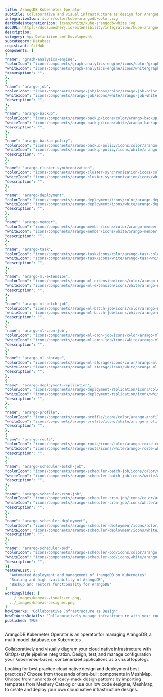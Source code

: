 ```yaml
---
title: ArangoDB Kubernetes Operator
subtitle: Collaborative and visual infrastructure as design for ArangoDB Kubernetes Operator
integrationIcon: icons/color/kube-arangodb-color.svg
darkModeIntegrationIcon: icons/white/kube-arangodb-white.svg
docURL: https://docs.meshery.io/extensibility/integrations/kube-arangodb
description: 
category: App Definition and Development
subcategory: Database
registrant: GitHub
components: [
{
"name": "graph-analytics-engine",
"colorIcon": "icons/components/graph-analytics-engine/icons/color/graph-analytics-engine-color.svg",
"whiteIcon": "icons/components/graph-analytics-engine/icons/white/graph-analytics-engine-white.svg",
"description": "",
},
{
"name": "arango-job",
"colorIcon": "icons/components/arango-job/icons/color/arango-job-color.svg",
"whiteIcon": "icons/components/arango-job/icons/white/arango-job-white.svg",
"description": "",
},
{
"name": "arango-backup",
"colorIcon": "icons/components/arango-backup/icons/color/arango-backup-color.svg",
"whiteIcon": "icons/components/arango-backup/icons/white/arango-backup-white.svg",
"description": "",
},
{
"name": "arango-backup-policy",
"colorIcon": "icons/components/arango-backup-policy/icons/color/arango-backup-policy-color.svg",
"whiteIcon": "icons/components/arango-backup-policy/icons/white/arango-backup-policy-white.svg",
"description": "",
},
{
"name": "arango-cluster-synchronization",
"colorIcon": "icons/components/arango-cluster-synchronization/icons/color/arango-cluster-synchronization-color.svg",
"whiteIcon": "icons/components/arango-cluster-synchronization/icons/white/arango-cluster-synchronization-white.svg",
"description": "",
},
{
"name": "arango-deployment",
"colorIcon": "icons/components/arango-deployment/icons/color/arango-deployment-color.svg",
"whiteIcon": "icons/components/arango-deployment/icons/white/arango-deployment-white.svg",
"description": "",
},
{
"name": "arango-member",
"colorIcon": "icons/components/arango-member/icons/color/arango-member-color.svg",
"whiteIcon": "icons/components/arango-member/icons/white/arango-member-white.svg",
"description": "",
},
{
"name": "arango-task",
"colorIcon": "icons/components/arango-task/icons/color/arango-task-color.svg",
"whiteIcon": "icons/components/arango-task/icons/white/arango-task-white.svg",
"description": "",
},
{
"name": "arango-ml-extension",
"colorIcon": "icons/components/arango-ml-extension/icons/color/arango-ml-extension-color.svg",
"whiteIcon": "icons/components/arango-ml-extension/icons/white/arango-ml-extension-white.svg",
"description": "",
},
{
"name": "arango-ml-batch-job",
"colorIcon": "icons/components/arango-ml-batch-job/icons/color/arango-ml-batch-job-color.svg",
"whiteIcon": "icons/components/arango-ml-batch-job/icons/white/arango-ml-batch-job-white.svg",
"description": "",
},
{
"name": "arango-ml-cron-job",
"colorIcon": "icons/components/arango-ml-cron-job/icons/color/arango-ml-cron-job-color.svg",
"whiteIcon": "icons/components/arango-ml-cron-job/icons/white/arango-ml-cron-job-white.svg",
"description": "",
},
{
"name": "arango-ml-storage",
"colorIcon": "icons/components/arango-ml-storage/icons/color/arango-ml-storage-color.svg",
"whiteIcon": "icons/components/arango-ml-storage/icons/white/arango-ml-storage-white.svg",
"description": "",
},
{
"name": "arango-deployment-replication",
"colorIcon": "icons/components/arango-deployment-replication/icons/color/arango-deployment-replication-color.svg",
"whiteIcon": "icons/components/arango-deployment-replication/icons/white/arango-deployment-replication-white.svg",
"description": "",
},
{
"name": "arango-profile",
"colorIcon": "icons/components/arango-profile/icons/color/arango-profile-color.svg",
"whiteIcon": "icons/components/arango-profile/icons/white/arango-profile-white.svg",
"description": "",
},
{
"name": "arango-route",
"colorIcon": "icons/components/arango-route/icons/color/arango-route-color.svg",
"whiteIcon": "icons/components/arango-route/icons/white/arango-route-white.svg",
"description": "",
},
{
"name": "arango-scheduler-batch-job",
"colorIcon": "icons/components/arango-scheduler-batch-job/icons/color/arango-scheduler-batch-job-color.svg",
"whiteIcon": "icons/components/arango-scheduler-batch-job/icons/white/arango-scheduler-batch-job-white.svg",
"description": "",
},
{
"name": "arango-scheduler-cron-job",
"colorIcon": "icons/components/arango-scheduler-cron-job/icons/color/arango-scheduler-cron-job-color.svg",
"whiteIcon": "icons/components/arango-scheduler-cron-job/icons/white/arango-scheduler-cron-job-white.svg",
"description": "",
},
{
"name": "arango-scheduler-deployment",
"colorIcon": "icons/components/arango-scheduler-deployment/icons/color/arango-scheduler-deployment-color.svg",
"whiteIcon": "icons/components/arango-scheduler-deployment/icons/white/arango-scheduler-deployment-white.svg",
"description": "",
},
{
"name": "arango-scheduler-pod",
"colorIcon": "icons/components/arango-scheduler-pod/icons/color/arango-scheduler-pod-color.svg",
"whiteIcon": "icons/components/arango-scheduler-pod/icons/white/arango-scheduler-pod-white.svg",
"description": "",
}]
featureList: [
  "Automated deployment and management of ArangoDB on Kubernetes",
  "Scaling and high availability of ArangoDB",
  "Backup and restore functionality for ArangoDB"
]
workingSlides: [
  ../_images/kanvas-visualizer.png,
  ../_images/kanvas-designer.png
]
howItWorks: "Collaborative Infrastructure as Design"
howItWorksDetails: "Collaboratively manage infrastructure with your coworkers synchronously sharing the same designs."
published: TRUE
---
```

<p>
ArangoDB Kubernetes Operator is an operator for managing ArangoDB, a multi-model database, on Kubernetes.
</p>
<p>
    Collaboratively and visually diagram your cloud native infrastructure with GitOps-style pipeline integration. Design, test, and manage configuration your Kubernetes-based, containerized applications as a visual topology.
</p>
<p>
    Looking for best practice cloud native design and deployment best practices? Choose from thousands of pre-built components in MeshMap. Choose from hundreds of ready-made design patterns by importing templates from Meshery Catalog or use our low code designer, MeshMap, to create and deploy your own cloud native infrastructure designs.
</p>

